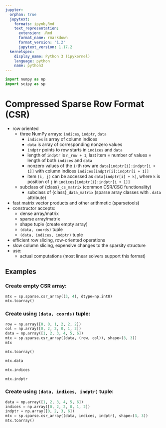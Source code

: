 ```yaml
---
jupyter:
  orphan: true
  jupytext:
    formats: ipynb,Rmd
    text_representation:
      extension: .Rmd
      format_name: rmarkdown
      format_version: '1.2'
      jupytext_version: 1.17.2
  kernelspec:
    display_name: Python 3 (ipykernel)
    language: python
    name: python3
---
```


```python
import numpy as np
import scipy as sp
```

# Compressed Sparse Row Format (CSR)

- row oriented
  - three NumPy arrays: `indices`, `indptr`, `data`
    - `indices` is array of column indices
    - `data` is array of corresponding nonzero values
    - `indptr` points to row starts in `indices` and `data`
    - length of `indptr` is `n_row + 1`,
      last item = number of values = length of both `indices` and `data`
    - nonzero values of the `i`-th row are `data[indptr[i]:indptr[i + 1]]`
      with column indices `indices[indptr[i]:indptr[i + 1]]`
    - item `(i, j)` can be accessed as `data[indptr[i] + k]`, where `k` is
      position of `j` in `indices[indptr[i]:indptr[i + 1]]`
  - subclass of {class}`_cs_matrix` (common CSR/CSC functionality)
    - subclass of {class}`_data_matrix` (sparse array classes with
      `.data` attribute)
- fast matrix vector products and other arithmetic (sparsetools)
- constructor accepts:
  - dense array/matrix
  - sparse array/matrix
  - shape tuple (create empty array)
  - `(data, coords)` tuple
  - `(data, indices, indptr)` tuple
- efficient row slicing, row-oriented operations
- slow column slicing, expensive changes to the sparsity structure
- use:
  - actual computations (most linear solvers support this format)

## Examples

### Create empty CSR array:

```python
mtx = sp.sparse.csr_array((3, 4), dtype=np.int8)
mtx.toarray()
```

### Create using `(data, coords)` tuple:

```python
row = np.array([0, 0, 1, 2, 2, 2])
col = np.array([0, 2, 2, 0, 1, 2])
data = np.array([1, 2, 3, 4, 5, 6])
mtx = sp.sparse.csr_array((data, (row, col)), shape=(3, 3))
mtx
```

```python
mtx.toarray()
```

```python
mtx.data
```

```python
mtx.indices
```

```python
mtx.indptr
```

### Create using `(data, indices, indptr)` tuple:

```python
data = np.array([1, 2, 3, 4, 5, 6])
indices = np.array([0, 2, 2, 0, 1, 2])
indptr = np.array([0, 2, 3, 6])
mtx = sp.sparse.csr_array((data, indices, indptr), shape=(3, 3))
mtx.toarray()
```
